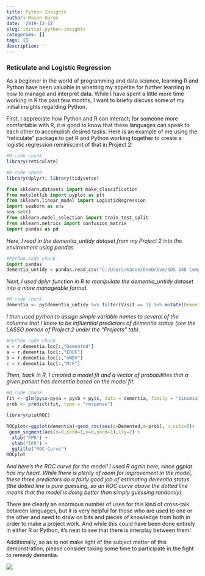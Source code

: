 ```yaml
---
title: Python Insights
author: Mason Ouren
date: '2019-12-12'
slug: initial-python-insights
categories: []
tags: []
description: ''
---
```

### **Reticulate and Logistic Regression**
As a beginner in the world of programming and data science, learning R and Python have been valuable in whetting my appetite for further learning in how to manage and interpret data. While I have spent a little more time working in R the past few months, I want to briefly discuss some of my initial insights regarding Python.

First, I appreciate how Python and R can interact; for someone more comfortable with R, it is good to know that these languages can speak to each other to accomplish desired tasks. Here is an example of me using the "reticulate" package to get R and Python working together to create a logistic regression reminiscent of that in Project 2: 

```r
#R code chunk
library(reticulate)
```

```r
#R code chunk
library(dplyr); library(tidyverse)
```

```python
from sklearn.datasets import make_classification
from matplotlib import pyplot as plt
from sklearn.linear_model import LogisticRegression
import seaborn as sns
sns.set()
from sklearn.model_selection import train_test_split
from sklearn.metrics import confusion_matrix
import pandas as pd
```

*Here, I read in the dementia_untidy dataset from my Project 2 into the environment using pandas.*
```python
#Python code chunk
import pandas
dementia_untidy = pandas.read_csv("C:/Users/mason/OneDrive/SDS 348 Comp Bio/Dementia_Table.csv")
```

*Next, I used dplyr function in R to manipulate the dementia_untidy dataset into a more manageable format.*
```r
#R code chunk
dementia <- py$dementia_untidy %>% filter(Visit == 1) %>% mutate(Demented = recode(Group, "Nondemented" = 0, "Demented" = 1)) %>% select(-Group) %>% na.omit()
```

*I then used python to assign simple variable names to several of the columns that I know to be influential predictors of dementia status (see the LASSO portion of Project 2 under the "Projects" tab).*
```python
#Python code chunk
x = r.dementia.loc[:,"Demented"]
a = r.dementia.loc[:,"EDUC"]
b = r.dementia.loc[:,"nWBV"]
c = r.dementia.loc[:,"M/F"]
```

*Then, back in R, I created a model fit and a vector of probabilities that a given patient has dementia based on the model fit.*
```r
#R code chunk
fit <- glm(py$x~py$a + py$b + py$c, data = dementia, family = "binomial") 
prob <- predict(fit, type = "response")
```

```r
library(plotROC) 

ROCplot<-ggplot(dementia)+geom_roc(aes(d=Demented,m=prob), n.cuts=0)+
 geom_segment(aes(x=0,xend=1,y=0,yend=1),lty=2) +
  xlab("FPR") +
  ylab("TPR") +
  ggtitle("ROC Curve")
ROCplot
```
*And here's the ROC curve for the model! I used R again here, since ggplot has my heart. While there is plenty of room for improvement in the model, these three predictors do a fairly good job of estimating dementia status (the dotted line is pure guessing, so an ROC curve above the dotted line means that the model is doing better than simply guessing randomly).*

There are clearly an enormous number of uses for this kind of cross-talk between languages, but it is very helpful for those who are used to one or the other and need to draw on bits and pieces of knowledge from both in order to make a project work. And while this could have been done entirely in either R or Python, it's neat to see that there is interplay between them!


Additionally, so as to not make light of the subject matter of this demonstration, please consider taking some time to participate in the fight to remedy dementia. 

![](/blog/2019-12-09-initial-python-insights_files/dementia.PNG)





